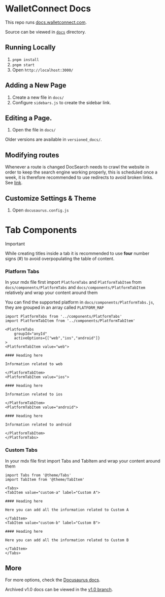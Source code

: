 # WalletConnect Docs

This repo runs [docs.walletconnect.com](https://docs.walletconnect.com).

Source can be viewed in [`docs`](./docs/) directory.

## Running Locally

1. `pnpm install`
2. `pnpm start`
3. Open `http://localhost:3000/`

## Adding a New Page

1. Create a new file in `docs/`
2. Configure `sidebars.js` to create the sidebar link.

## Editing a Page.

1. Open the file in `docs/`

Older versions are available in `versioned_docs/`.

## Modifying routes

Whenever a route is changed DocSearch needs to crawl the website in order to keep the search engine working properly, this is scheduled once a week, it is therefore
recommended to use redirects to avoid broken links. See [link](https://vercel.com/docs/concepts/projects/project-configuration#redirects).

## Customize Settings & Theme

1. Open `docusaurus.config.js`

# Tab Components

> [!IMPORTANT]
> While creating titles inside a tab it is recommended to use **four** number signs (#) to avoid overpopulating the table of content.

### Platform Tabs

In your mdx file first import `PlatformTabs` and `PlatformTabItem` from `docs/components/PlatformTabs` and `docs/components/PlatformTabItem` relatively and wrap your content around them

You can find the supported platform in `docs/components/PlatformTabs.js`, they are grouped in an array called `PLATFORM_MAP`

```mdx
import PlatformTabs from '../components/PlatformTabs'
import PlatformTabItem from '../components/PlatformTabItem'

<PlatformTabs
	groupId="anyId"
	activeOptions={["web","ios","android"]}
>
<PlatformTabItem value="web">

#### Heading here

Information related to web

</PlatformTabItem>
<PlatformTabItem value="ios">

#### Heading here

Information related to ios

</PlatformTabItem>
<PlatformTabItem value="android">

#### Heading here

Information related to android

</PlatformTabItem>
</PlatformTabs>
```

### Custom Tabs

In your mdx file first import Tabs and TabItem and wrap your content around them

```mdx
import Tabs from '@theme/Tabs'
import TabItem from '@theme/TabItem'

<Tabs>
<TabItem value="custom-a" label="Custom A">

#### Heading here

Here you can add all the information related to Custom A

</TabItem>
<TabItem value="custom-b" label="Custom B">

#### Heading here

Here you can add all the information related to Custom B

</TabItem>
</Tabs>
```

## More

For more options, check the [Docusaurus docs](https://docusaurus.io/).

Archived v1.0 docs can be viewed in the [v1.0 branch](https://github.com/WalletConnect/walletconnect-docs/tree/v1.0).
